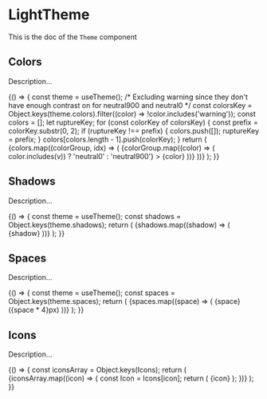 <!--- TimePicker.stories.mdx --->


<Meta title="Design System/Subatomic/LightTheme" component={Box} />

# LightTheme

This is the doc of the `Theme` component

## Colors

Description...

<Canvas>
  <Story name="colors">
    {() => {
      const theme = useTheme();
      /* Excluding warning since they don't have enough contrast on for neutral900 and neutral0 */
      const colorsKey = Object.keys(theme.colors).filter((color) => !color.includes('warning'));
      const colors = [];
      let ruptureKey;
      for (const colorKey of colorsKey) {
        const prefix = colorKey.substr(0, 2);
        if (ruptureKey !== prefix) {
          colors.push([]);
          ruptureKey = prefix;
        }
        colors[colors.length - 1].push(colorKey);
      }
      return (
        <Box>
          <Grid>
            {colors.map((colorGroup, idx) => (
              <GridItem key={`color-group-${idx}`} padding={4}>
                <Stack size={2}>
                  {colorGroup.map((color) => (
                    <Box
                      key={color}
                      padding={3}
                      background={color}
                      color={['600', '700', '800', '900'].some((v) => color.includes(v)) ? 'neutral0' : 'neutral900'}
                    >
                      {color}
                    </Box>
                  ))}
                </Stack>
              </GridItem>
            ))}
          </Grid>
        </Box>
      );
    }}
  </Story>
</Canvas>

## Shadows

Description...

<Canvas>
  <Story name="shadows">
    {() => {
      const theme = useTheme();
      const shadows = Object.keys(theme.shadows);
      return (
        <Box padding={8} background="neutral100">
          <Grid gap={4}>
            {shadows.map((shadow) => (
              <GridItem padding={8} shadow={shadow} background="neutral0" col={3} key={shadow}>
                {shadow}
              </GridItem>
            ))}
          </Grid>
        </Box>
      );
    }}
  </Story>
</Canvas>

## Spaces

Description...

<Canvas>
  <Story name="spaces">
    {() => {
      const theme = useTheme();
      const spaces = Object.keys(theme.spaces);
      return (
        <Box padding={8} background="neutral100">
          <Stack size={1}>
            {spaces.map((space) => (
              <Row key={`space-${space}`}>
                <Box paddingLeft={2}>
                  <Text>{space}</Text> <Text small>({space * 4}px)</Text>
                </Box>
              </Row>
            ))}
          </Stack>
        </Box>
      );
    }}
  </Story>
</Canvas>

## Icons

Description...

<Canvas>
  <Story
    name="icons"
    parameters={{
      storyshots: { disable: true },
    }}
  >
    {() => {
      const iconsArray = Object.keys(Icons);
      return (
        <Box padding={8} background="neutral100">
          <Grid gap={2}>
            {iconsArray.map((icon) => {
              const Icon = Icons[icon];
              return (
                <GridItem padding={2} col={2} key={icon} background={'neutral0'}>
                  <Box>
                    <Icon aria-hidden={true} />
                  </Box>
                  <Box>
                    <Text bold>{icon}</Text>
                  </Box>
                </GridItem>
              );
            })}
          </Grid>
        </Box>
      );
    }}
  </Story>
</Canvas>
